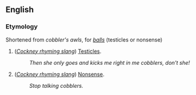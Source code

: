 ==English==
===Etymology===
Shortened from ''cobbler's awls'', for ''[[ball]]s'' (testicles or nonsense)

#(''[[Cockney rhyming slang]]'') [[Testicle]]s.
#:''Then she only goes and kicks me right in me cobblers, don't she!''<!--the incorrect grammar is illustrative and intentional-->
#(''[[Cockney rhyming slang]]'') [[Nonsense]].
#:''Stop talking cobblers.''